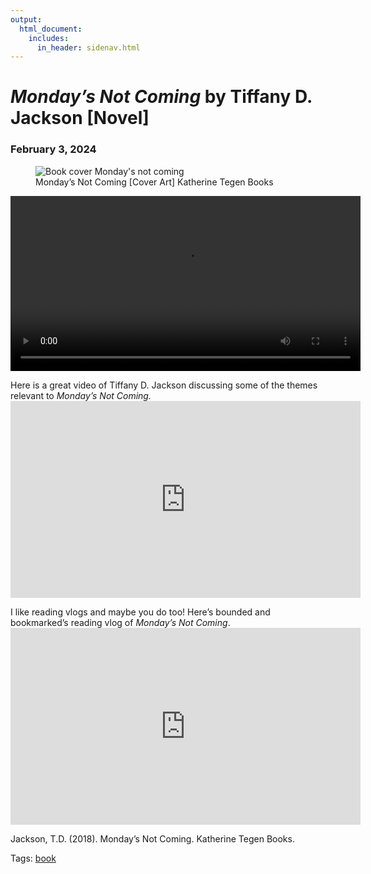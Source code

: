 ```yaml
---
output: 
  html_document:
    includes:
      in_header: sidenav.html
---
```


<!-- Page content -->
<div class="main">
<div class="card">
# <em> Monday's Not Coming </em> by Tiffany D. Jackson [Novel]
### February 3, 2024

<figure>
<img class="cover" src="./media/cover-mondays_not_coming.jpg" alt="Book cover Monday's not coming">
<figcaption>Monday's Not Coming [Cover Art] Katherine Tegen Books</figcaption>
</figure>

<video width="560" controls>
  <source src="./media/monday.mp4" type="video/mp4">
</video>

Here is a great video of Tiffany D. Jackson discussing some of the themes relevant to *Monday's Not Coming.*
<iframe width="560" height="315" src="https://www.youtube.com/embed/jkJmGC2QHPg?si=BCKwGfQ4gwuTWtc3" title="YouTube video player" frameborder="0" allow="accelerometer; autoplay; clipboard-write; encrypted-media; gyroscope; picture-in-picture; web-share" allowfullscreen></iframe>

I like reading vlogs and maybe you do too! Here's bounded and bookmarked's reading vlog of *Monday's Not Coming*.
<iframe width="560" height="315" src="https://www.youtube.com/embed/Wxcc_ybA3Ps?si=v13Xm18CaucBGP3_" title="YouTube video player" frameborder="0" allow="accelerometer; autoplay; clipboard-write; encrypted-media; gyroscope; picture-in-picture; web-share" allowfullscreen></iframe>

Jackson, T.D. (2018). Monday’s Not Coming. Katherine Tegen Books.

Tags: <a href="tags-book.html">book</a> 

</div>
</div>
